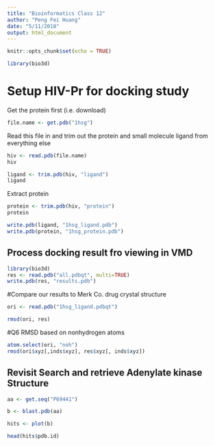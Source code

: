 ```yaml
---
title: "Bioinformatics Class 12"
author: "Peng Fei Huang"
date: "5/11/2018"
output: html_document
---
```


```r
knitr::opts_chunk$set(echo = TRUE)
```

```r
library(bio3d)
```

# Setup HIV-Pr for docking study 

Get the protein first (i.e. download)

```r
file.name <- get.pdb("1hsg")
```


Read this file in and trim out the protein and small molecule ligand from everything else 
```r
hiv <- read.pdb(file.name)
hiv
```


```r
ligand <- trim.pdb(hiv, "ligand")
ligand
```

Extract protein 
```r
protein <- trim.pdb(hiv, "protein")
protein
```

```r
write.pdb(ligand, "1hsg_ligand.pdb")
write.pdb(protein, "1hsg_protein.pdb")
```


## Process docking result fro viewing in VMD

```r
library(bio3d)
res <- read.pdb("all.pdbqt", multi=TRUE)
write.pdb(res, "results.pdb")
```

#Compare our results to Merk Co. drug crystal structure 
```r
ori <- read.pdb("1hsg_ligand.pdbqt")
```


```r
rmsd(ori, res)
```

#Q6 RMSD based on nonhydrogen atoms 
```r
atom.select(ori, "noh")
rmsd(ori$xyz[,inds$xyz], res$xyz[, inds$xyz])
```


## Revisit Search and retrieve Adenylate kinase Structure 


```r
aa <- get.seq("P69441")
```

```r
b <- blast.pdb(aa)
```


```r
hits <- plot(b)
```

```r
head(hits$pdb.id)
```

















































